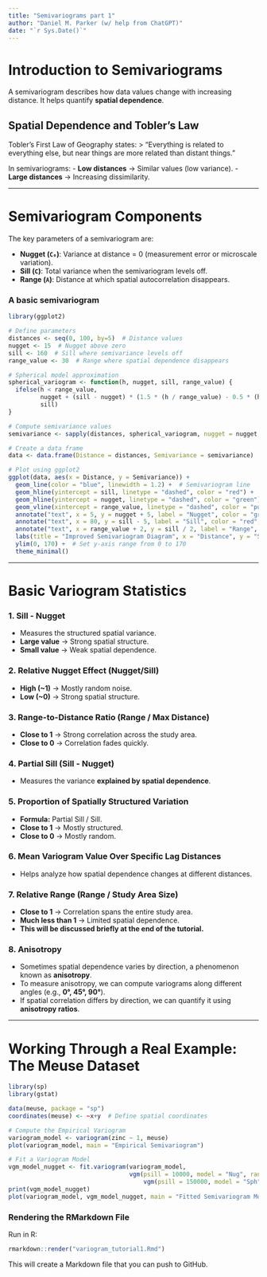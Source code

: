```yaml
---
title: "Semivariograms part 1"
author: "Daniel M. Parker (w/ help from ChatGPT)"
date: "`r Sys.Date()`"
---
```


# Introduction to Semivariograms
A semivariogram describes how data values change with increasing distance. It helps quantify **spatial dependence**.

## Spatial Dependence and Tobler's Law
Tobler’s First Law of Geography states:
> "Everything is related to everything else, but near things are more related than distant things."

In semivariograms:
- **Low distances** → Similar values (low variance).
- **Large distances** → Increasing dissimilarity.

---

# **Semivariogram Components**
The key parameters of a semivariogram are:

- **Nugget (`C₀`)**: Variance at distance = 0 (measurement error or microscale variation).
- **Sill (`C`)**: Total variance when the semivariogram levels off.
- **Range (`A`)**: Distance at which spatial autocorrelation disappears.

### **A basic semivariogram**
```r
library(ggplot2)

# Define parameters
distances <- seq(0, 100, by=5)  # Distance values
nugget <- 15  # Nugget above zero
sill <- 160  # Sill where semivariance levels off
range_value <- 30  # Range where spatial dependence disappears

# Spherical model approximation
spherical_variogram <- function(h, nugget, sill, range_value) {
  ifelse(h < range_value, 
         nugget + (sill - nugget) * (1.5 * (h / range_value) - 0.5 * (h / range_value)^3), 
         sill)
}

# Compute semivariance values
semivariance <- sapply(distances, spherical_variogram, nugget = nugget, sill = sill, range_value = range_value)

# Create a data frame
data <- data.frame(Distance = distances, Semivariance = semivariance)

# Plot using ggplot2
ggplot(data, aes(x = Distance, y = Semivariance)) +
  geom_line(color = "blue", linewidth = 1.2) +  # Semivariogram line
  geom_hline(yintercept = sill, linetype = "dashed", color = "red") +  # Sill
  geom_hline(yintercept = nugget, linetype = "dashed", color = "green") +  # Nugget
  geom_vline(xintercept = range_value, linetype = "dashed", color = "purple") +  # Range
  annotate("text", x = 5, y = nugget + 5, label = "Nugget", color = "green", fontface = "bold") +
  annotate("text", x = 80, y = sill - 5, label = "Sill", color = "red", fontface = "bold") +
  annotate("text", x = range_value + 2, y = sill / 2, label = "Range", color = "purple", fontface = "bold", angle = 90) +
  labs(title = "Improved Semivariogram Diagram", x = "Distance", y = "Semivariance") +
  ylim(0, 170) +  # Set y-axis range from 0 to 170
  theme_minimal()
```

---

# **Basic Variogram Statistics**

### **1. Sill - Nugget**
- Measures the structured spatial variance.
- **Large value** → Strong spatial structure.
- **Small value** → Weak spatial dependence.

### **2. Relative Nugget Effect (Nugget/Sill)**
- **High (~1)** → Mostly random noise.
- **Low (~0)** → Strong spatial structure.

### **3. Range-to-Distance Ratio (Range / Max Distance)**
- **Close to 1** → Strong correlation across the study area.
- **Close to 0** → Correlation fades quickly.

### **4. Partial Sill (Sill - Nugget)**
- Measures the variance **explained by spatial dependence**.

### **5. Proportion of Spatially Structured Variation**
- **Formula:** Partial Sill / Sill.
- **Close to 1** → Mostly structured.
- **Close to 0** → Mostly random.

### **6. Mean Variogram Value Over Specific Lag Distances**
- Helps analyze how spatial dependence changes at different distances.

### **7. Relative Range (Range / Study Area Size)**
- **Close to 1** → Correlation spans the entire study area.
- **Much less than 1** → Limited spatial dependence.
- **This will be discussed briefly at the end of the tutorial.**

### **8. Anisotropy**
- Sometimes spatial dependence varies by direction, a phenomenon known as **anisotropy**.
- To measure anisotropy, we can compute variograms along different angles (e.g., **0°, 45°, 90°**).
- If spatial correlation differs by direction, we can quantify it using **anisotropy ratios**.

---

# **Working Through a Real Example: The Meuse Dataset**
```r
library(sp)
library(gstat)

data(meuse, package = "sp")
coordinates(meuse) <- ~x+y  # Define spatial coordinates

# Compute the Empirical Variogram
variogram_model <- variogram(zinc ~ 1, meuse)
plot(variogram_model, main = "Empirical Semivariogram")

# Fit a Variogram Model
vgm_model_nugget <- fit.variogram(variogram_model, 
                                  vgm(psill = 10000, model = "Nug", range = 0, add.to = 
                                      vgm(psill = 150000, model = "Sph", range = 600)))
print(vgm_model_nugget)
plot(variogram_model, vgm_model_nugget, main = "Fitted Semivariogram Model")
```



### **Rendering the RMarkdown File**
Run in R:
```r
rmarkdown::render("variogram_tutorial1.Rmd")
```
This will create a Markdown file that you can push to GitHub.